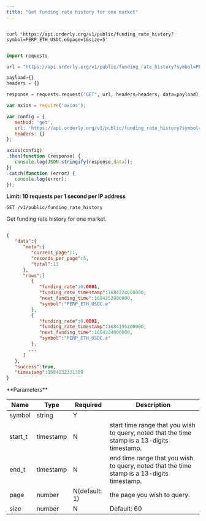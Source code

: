 ```yaml
---
title: "Get funding rate history for one market"
---
```



<RequestExample>


```shell

curl 'https://api.orderly.org/v1/public/funding_rate_history?symbol=PERP_ETH_USDC.e&page=1&size=5'

```

```java

```

```python
import requests

url = "https://api.orderly.org/v1/public/funding_rate_history?symbol=PERP_ETH_USDC.e&page=1&size=5"

payload={}
headers = {}

response = requests.request("GET", url, headers=headers, data=payload)
```

```javascript
var axios = require('axios');

var config = {
   method: 'get',
   url: 'https://api.orderly.org/v1/public/funding_rate_history?symbol=PERP_ETH_USDC.e&page=1&size=5',
   headers: {}
};

axios(config)
.then(function (response) {
   console.log(JSON.stringify(response.data));
})
.catch(function (error) {
   console.log(error);
});
```
</RequestExample>

**Limit: 10 requests per 1 second per IP address**


`GET /v1/public/funding_rate_history`


Get funding rate history for one market.


<ResponseExample>


```json

{
   "data":{
      "meta":{
         "current_page":1,
         "records_per_page":5,
         "total":13
      },
      "rows":[
         {
            "funding_rate":0.0001,
            "funding_rate_timestamp":1684224000000,
            "next_funding_time":1684252800000,
            "symbol":"PERP_ETH_USDC.e"
         },
         {
            "funding_rate":0.0001,
            "funding_rate_timestamp":1684195200000,
            "next_funding_time":1684224000000,
            "symbol":"PERP_ETH_USDC.e"
         },
        ...
      ]
   },
   "success":true,
   "timestamp":1684232331309
}

```

</ResponseExample>
**Parameters**


| Name      | Type      | Required      | Description                                                                                 |
| ----------|-----------|---------------|---------------------------------------------------------------------------------------------|
| symbol    | string    | Y             |                                                                                             |
| start_t   | timestamp | N             |start time range that you wish to query, noted that the time stamp is a 13-digits timestamp. |
| end_t     | timestamp | N             |end time range that you wish to query, noted that the time stamp is a 13-digits timestamp.   |
| page      | number    | N(default: 1) |the page you wish to query.                                                                  |
| size      | number    | N             |Default: 60                                                                                  |


